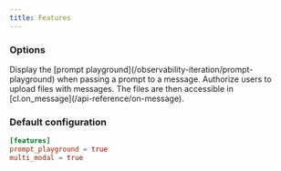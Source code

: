```yaml
---
title: Features
---
```


### Options

<ParamField path="prompt_playground" type="bool" default={true}>
  Display the [prompt playground](/observability-iteration/prompt-playground)
  when passing a prompt to a message.
</ParamField>

<ParamField path="multi_modal" type="bool" default={true}>
  Authorize users to upload files with messages. The files are then accessible
  in [cl.on_message](/api-reference/on-message).
</ParamField>

### Default configuration

```toml
[features]
prompt_playground = true
multi_modal = true
```

